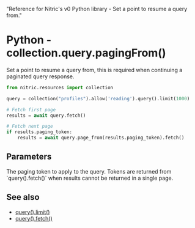   "Reference for Nitric's v0 Python library - Set a point to resume a query from."

# Python - collection.query.pagingFrom()

Set a point to resume a query from, this is required when continuing a paginated query response.

```python
from nitric.resources import collection

query = collection("profiles").allow('reading').query().limit(1000)

# Fetch first page
results = await query.fetch()

# Fetch next page
if results.paging_token:
    results = await query.page_from(results.paging_token).fetch()
```

## Parameters

<Properties>
  <Property name="pagingToken" required type="object">
    The paging token to apply to the query. Tokens are returned from
    `query().fetch()` when results cannot be returned in a single page.
  </Property>
</Properties>

## See also

- [query().limit()](./collection-query-limit)
- [query().fetch()](./collection-query-fetch)
